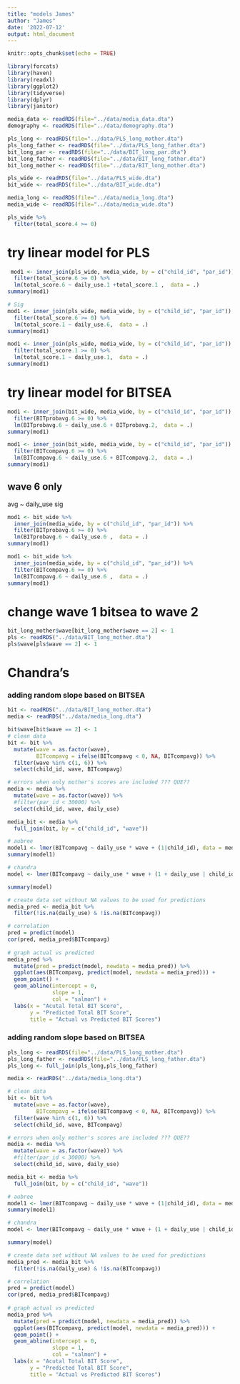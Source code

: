 ```yaml
---
title: "models James"
author: "James"
date: '2022-07-12'
output: html_document
---
```


```r
knitr::opts_chunk$set(echo = TRUE)
```

```r
library(forcats)
library(haven)
library(readxl)
library(ggplot2)
library(tidyverse)
library(dplyr)
library(janitor)
```

```r
media_data <- readRDS(file="../data/media_data.dta")
demography <- readRDS(file="../data/demography.dta")

pls_long <- readRDS(file="../data/PLS_long_mother.dta")
pls_long_father <- readRDS(file="../data/PLS_long_father.dta")
bit_long_par <- readRDS(file="../data/BIT_long_par.dta")
bit_long_father <- readRDS(file="../data/BIT_long_father.dta")
bit_long_mother <- readRDS(file="../data/BIT_long_mother.dta")

pls_wide <- readRDS(file="../data/PLS_wide.dta")
bit_wide <- readRDS(file="../data/BIT_wide.dta")

media_long <- readRDS(file="../data/media_long.dta")
media_wide <- readRDS(file="../data/media_wide.dta")

pls_wide %>% 
  filter(total_score.4 >= 0)
```

# try linear model for PLS

```r
 mod1 <- inner_join(pls_wide, media_wide, by = c("child_id", "par_id")) %>%  
  filter(total_score.6 >= 0) %>% 
  lm(total_score.6 ~ daily_use.1 +total_score.1 ,  data = .)
summary(mod1)

# Sig
mod1 <- inner_join(pls_wide, media_wide, by = c("child_id", "par_id")) %>%  
  filter(total_score.6 >= 0) %>% 
  lm(total_score.1 ~ daily_use.6,  data = .)
summary(mod1)

mod1 <- inner_join(pls_wide, media_wide, by = c("child_id", "par_id")) %>%  
  filter(total_score.1 >= 0) %>% 
  lm(total_score.1 ~ daily_use.1,  data = .)
summary(mod1)
```

# try linear model for BITSEA
```r
mod1 <- inner_join(bit_wide, media_wide, by = c("child_id", "par_id")) %>%  
  filter(BITprobavg.6 >= 0) %>% 
  lm(BITprobavg.6 ~ daily_use.6 + BITprobavg.2,  data = .)
summary(mod1)

mod1 <- inner_join(bit_wide, media_wide, by = c("child_id", "par_id")) %>%  
  filter(BITcompavg.6 >= 0) %>% 
  lm(BITcompavg.6 ~ daily_use.6 + BITcompavg.2,  data = .)
summary(mod1)
```

## wave 6 only
avg ~ daily_use sig

```r
mod1 <- bit_wide %>% 
  inner_join(media_wide, by = c("child_id", "par_id")) %>%  
  filter(BITprobavg.6 >= 0) %>% 
  lm(BITprobavg.6 ~ daily_use.6 ,  data = .)
summary(mod1)

mod1 <- bit_wide %>% 
  inner_join(media_wide, by = c("child_id", "par_id")) %>%  
  filter(BITcompavg.6 >= 0) %>% 
  lm(BITcompavg.6 ~ daily_use.6 ,  data = .)
summary(mod1)
```


# change wave 1 bitsea to wave 2
```r
bit_long_mother$wave[bit_long_mother$wave == 2] <- 1
pls <- readRDS("../data/BIT_long_mother.dta")
pls$wave[pls$wave == 2] <- 1
```

# Chandra's
### adding random slope based on BITSEA
```r
bit <- readRDS("../data/BIT_long_mother.dta")
media <- readRDS("../data/media_long.dta")

bit$wave[bit$wave == 2] <- 1
# clean data
bit <- bit %>% 
  mutate(wave = as.factor(wave),
         BITcompavg = ifelse(BITcompavg < 0, NA, BITcompavg)) %>% 
  filter(wave %in% c(1, 6)) %>% 
  select(child_id, wave, BITcompavg)

# errors when only mother's scores are included ??? QUE??
media <- media %>% 
  mutate(wave = as.factor(wave)) %>% 
  #filter(par_id < 30000) %>% 
  select(child_id, wave, daily_use)

media_bit <- media %>%
  full_join(bit, by = c("child_id", "wave"))

# aubree
model1 <- lmer(BITcompavg ~ daily_use * wave + (1|child_id), data = media_bit)
summary(model1)

# chandra
model <- lmer(BITcompavg ~ daily_use * wave + (1 + daily_use | child_id), data = media_bit)

summary(model)

# create data set without NA values to be used for predictions
media_pred <- media_bit %>%
  filter(!is.na(daily_use) & !is.na(BITcompavg))

# correlation
pred = predict(model)
cor(pred, media_pred$BITcompavg)
  
# graph actual vs predicted
media_pred %>%
  mutate(pred = predict(model, newdata = media_pred)) %>%
  ggplot(aes(BITcompavg, predict(model, newdata = media_pred))) +
  geom_point() +
  geom_abline(intercept = 0,
              slope = 1,
              col = "salmon") +
  labs(x = "Acutal Total BIT Score",
       y = "Predicted Total BIT Score",
       title = "Actual vs Predicted BIT Scores")

```


### adding random slope based on BITSEA
```r
pls_long <- readRDS(file="../data/PLS_long_mother.dta")
pls_long_father <- readRDS(file="../data/PLS_long_father.dta")
pls_long <- full_join(pls_long,pls_long_father)

media <- readRDS("../data/media_long.dta")

# clean data
bit <- bit %>% 
  mutate(wave = as.factor(wave),
         BITcompavg = ifelse(BITcompavg < 0, NA, BITcompavg)) %>% 
  filter(wave %in% c(1, 6)) %>% 
  select(child_id, wave, BITcompavg)

# errors when only mother's scores are included ??? QUE??
media <- media %>% 
  mutate(wave = as.factor(wave)) %>% 
  #filter(par_id < 30000) %>% 
  select(child_id, wave, daily_use)

media_bit <- media %>%
  full_join(bit, by = c("child_id", "wave"))

# aubree
model1 <- lmer(BITcompavg ~ daily_use * wave + (1|child_id), data = media_bit)
summary(model1)

# chandra
model <- lmer(BITcompavg ~ daily_use * wave + (1 + daily_use | child_id), data = media_bit)

summary(model)

# create data set without NA values to be used for predictions
media_pred <- media_bit %>%
  filter(!is.na(daily_use) & !is.na(BITcompavg))

# correlation
pred = predict(model)
cor(pred, media_pred$BITcompavg)
  
# graph actual vs predicted
media_pred %>%
  mutate(pred = predict(model, newdata = media_pred)) %>%
  ggplot(aes(BITcompavg, predict(model, newdata = media_pred))) +
  geom_point() +
  geom_abline(intercept = 0,
              slope = 1,
              col = "salmon") +
  labs(x = "Acutal Total BIT Score",
       y = "Predicted Total BIT Score",
       title = "Actual vs Predicted BIT Scores")

```
